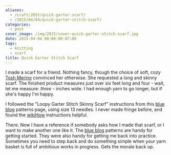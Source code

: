 ```yaml
---
aliases:
  - /craft/2015/quick-garter-scarf/
  - /2015/04/04/quick-garter-stitch-scarf/
categories:
  - post
cover_image: /img/2015/cover-quick-garter-stitch-scarf.jpg
date: 2015-04-04 00:00:00-07:00
tags:
  - knitting
  - scarf
title: Quick Garter Stitch Scarf
---
```


[wikiHow]: http://www.wikihow.com/Add-Fringe-to-a-Crochet-or-Knit-Project
[blue blog]: http://alison.knitsmiths.us/pattern_beginners_scarves.html
[Tosh Merino]: http://madelinetosh.com/store/index.php/yarns/tosh-merino.html

I made a scarf for a friend. Nothing fancy, though the choice of soft, cozy [Tosh Merino][] convinced her
otherwise. She requested a long and skinny scarf. The finished product measures just over six feet long and
four - wait, let me measure: *three* -  inches
wide. I had enough yarn to go longer, but if she's happy I'm happy.

I followed the "Loopy Garter Stitch Skinny Scarf" instructions from this [blue blog][] patterns page, using
size 13 needles. I never made fringe before, and found the [wikiHow][] instructions helpful.

There. Now I have a reference if somebody asks how I made that scarf, or I want to make another one like
it. The [blue blog][] patterns are handy for getting started. They were also handy for getting me back into
practice. Sometimes you need to step back and do something simple when your yarn basket is full of ambitious
works in progress. Gets the morale back up.
